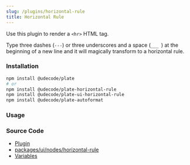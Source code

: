 ```yaml
---
slug: /plugins/horizontal-rule
title: Horizontal Rule
---
```


Use this plugin to render a `<hr>` HTML tag.

Type three dashes (`---`) or three underscores and a space (`___ `) at the beginning of a new line and it will magically transform to a horizontal rule.

### Installation

```bash npm2yarn
npm install @udecode/plate
# or
npm install @udecode/plate-horizontal-rule
npm install @udecode/plate-ui-horizontal-rule
npm install @udecode/plate-autoformat
```

### Usage


<HorizontalRuleSandpack />

### Source Code

- [Plugin](https://github.com/udecode/plate/blob/main/packages/nodes/horizontal-rule/src/createHorizontalRulePlugin.ts)
- [packages/ui/nodes/horizontal-rule](https://github.com/udecode/plate/tree/main/packages/ui/nodes/horizontal-rule/src)
- [Variables](https://github.com/udecode/plate/blob/main/examples/src)
